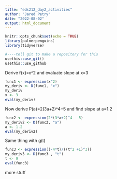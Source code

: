 ```yaml
---
title: "eds212_day2_activities"
author: "Jared Petry"
date: "2022-08-02"
output: html_document
---
```


```r
knitr::opts_chunk$set(echo = TRUE)
library(palmerpenguins)
library(tidyverse)
```

```r
#----tell git to make a repository for this
usethis::use_git()
usethis::use_github
```

Derive f(x)=x^2 and evaluate slope at x=3
```r
func1 <- expression(x^2)
my_deriv <- D(func1, "x")
my_deriv
x <- 3
eval(my_deriv)
```

Now derive P(a)=2(3a+2)^4−5 and find slope at a=1.2
```r
func2 <- expression(2*(3*a+2)^4 - 5)
my_deriv2 <- D(func2, "a")
a <- 1.2
eval(my_deriv2)
```

Same thing with g(t)
```r
func3 <- expression((-4*t)/((t^2 +1)^3))
my_deriv3 <- D(func3 , "t")
t <- 0
eval(func3)
```

more stuff